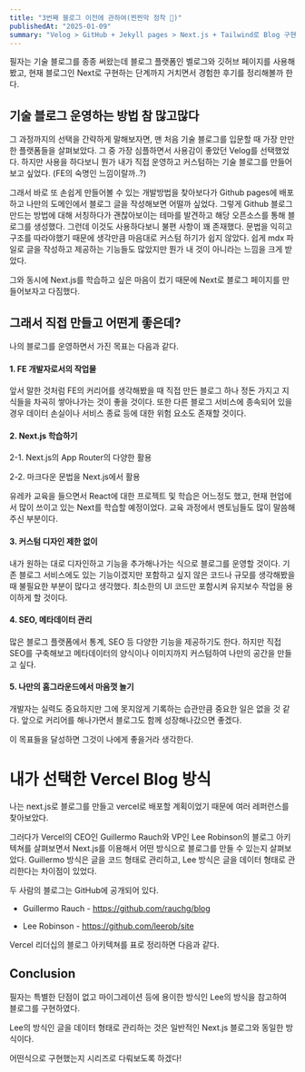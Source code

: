 ```yaml
---
title: "3번째 블로그 이전에 관하여(찐찐막 정착 🙏)"
publishedAt: "2025-01-09"
summary: "Velog > GitHub + Jekyll pages > Next.js + Tailwind로 Blog 구현하기 (ft. Vercel 리더십 블로그)"
---
```


필자는 기술 블로그를 종종 써왔는데 블로그 플랫폼인 벨로그와 깃허브 페이지를 사용해봤고, 현재 블로그인 Next로 구현하는 단계까지 거치면서 경험한 후기를 정리해볼까 한다.

## 기술 블로그 운영하는 방법 참 많고많다

그 과정까지의 선택을 간략하게 말해보자면, 맨 처음 기술 블로그를 입문할 때 가장 만만한 플랫폼들을 살펴보았다. 그 중 가장 심플하면서 사용감이 좋았던 Velog를 선택했었다. 하지만 사용을 하다보니 뭔가 내가 직접 운영하고 커스텀하는 기술 블로그를 만들어보고 싶었다. (FE의 숙명인 느낌이랄까..?)

그래서 바로 또 손쉽게 만들어볼 수 있는 개발방법을 찾아보다가 Github pages에 배포하고 나만의 도메인에서 블로그 글을 작성해보면 어떨까 싶었다. 그렇게 Github 블로그 만드는 방법에 대해 서칭하다가 괜찮아보이는 테마를 발견하고 해당 오픈소스를 통해 블로그를 생성했다. 그런데 이것도 사용하다보니 불편 사항이 꽤 존재했다. 문법을 익히고 구조를 따라야했기 때문에 생각만큼 마음대로 커스텀 하기가 쉽지 않았다. 쉽게 mdx 파일로 글을 작성하고 제공하는 기능들도 많았지만 뭔가 내 것이 아니라는 느낌을 크게 받았다.

그와 동시에 Next.js를 학습하고 싶은 마음이 컸기 때문에 Next로 블로그 페이지를 만들어보자고 다짐했다.

## 그래서 직접 만들고 어떤게 좋은데?

나의 블로그를 운영하면서 가진 목표는 다음과 같다.

#### 1. FE 개발자로서의 작업물

앞서 말한 것처럼 FE의 커리어를 생각해봤을 때 직접 만든 블로그 하나 정돈 가지고 지식들을 차곡히 쌓아나가는 것이 좋을 것이다.
또한 다른 블로그 서비스에 종속되어 있을 경우 데이터 손실이나 서비스 종료 등에 대한 위험 요소도 존재할 것이다.

#### 2. Next.js 학습하기

2-1. Next.js의 App Router의 다양한 활용

2-2. 마크다운 문법을 Next.js에서 활용

유레카 교육을 들으면서 React에 대한 프로젝트 및 학습은 어느정도 했고, 현재 현업에서 많이 쓰이고 있는 Next를 학습할 예정이었다. 교육 과정에서 멘토님들도 많이 말씀해주신 부분이다.

#### 3. 커스텀 디자인 제한 없이

내가 원하는 대로 디자인하고 기능을 추가해나가는 식으로 블로그를 운영할 것이다.
기존 블로그 서비스에도 있는 기능이겠지만 포함하고 싶지 않은 코드나 규모를 생각해봤을 때 불필요한 부분이 많다고 생각했다.
최소한의 UI 코드만 포함시켜 유지보수 작업을 용이하게 할 것이다.

#### 4. SEO, 메타데이터 관리

많은 블로그 플랫폼에서 통계, SEO 등 다양한 기능을 제공하기도 한다.
하지만 직접 SEO를 구축해보고 메타데이터의 양식이나 이미지까지 커스텀하여 나만의 공간을 만들고 싶다.

#### 5. 나만의 홈그라운드에서 마음껏 놀기

개발자는 실력도 중요하지만 그에 못지않게 기록하는 습관만큼 중요한 일은 없을 것 같다.
앞으로 커리어를 해나가면서 블로그도 함께 성장해나갔으면 좋겠다.

이 목표들을 달성하면 그것이 나에게 좋을거라 생각한다.

# 내가 선택한 Vercel Blog 방식

나는 next.js로 블로그를 만들고 vercel로 배포할 계획이었기 때문에 여러 레퍼런스를 찾아보았다.

그러다가 Vercel의 CEO인 Guillermo Rauch와 VP인 Lee Robinson의 블로그 아키텍쳐를 살펴보면서 Next.js를 이용해서 어떤 방식으로 블로그를 만들 수 있는지 살펴보았다.
Guillermo 방식은 글을 코드 형태로 관리하고, Lee 방식은 글을 데이터 형태로 관리한다는 차이점이 있었다.

두 사람의 블로그는 GitHub에 공개되어 있다.

- Guillermo Rauch - <a href="https://github.com/rauchg/blog">https://github.com/rauchg/blog</a>

- Lee Robinson - <a href="https://github.com/leerob/site">https://github.com/leerob/site</a>

Vercel 리더십의 블로그 아키텍쳐를 표로 정리하면 다음과 같다.

<Table
  data={{
    headers: ["", "Guillermo", "Lee"],
    rows: [
      ["데이터 관리", "글을 코드로", "글을 데이터로"],
      ["라우팅", "Route Groups", "Dynamic Routes"],
      ["렌더링", "Incremental Static Regeneration", "Partial Prerendering"],
      ["메타데이터", "Static Metadata", "Dynamic Metadata"],
    ],
  }}
/>

## Conclusion

필자는 특별한 단점이 없고 마이그레이션 등에 용이한 방식인 Lee의 방식을 참고하여 블로그를 구현하였다.

Lee의 방식인 글을 데이터 형태로 관리하는 것은 일반적인 Next.js 블로그와 동일한 방식이다.

어떤식으로 구현했는지 시리즈로 다뤄보도록 하겠다!

